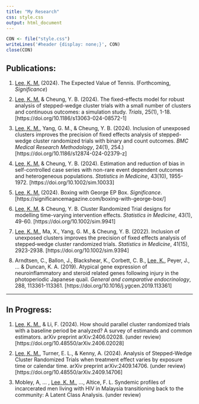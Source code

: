 ```yaml
---
title: "My Research"
css: style.css
output: html_document
---
```


```r
CON <- file("style.css")
writeLines('#header {display: none;}', CON)
close(CON)
```

## Publications:
<ol>
<li class="list"><u>Lee, K. M.</u> (2024). The Expected Value of Tennis. (Forthcoming, <i>Significance</i>)</li>

<li class="list"><u>Lee, K. M.</u> & Cheung, Y. B. (2024). The fixed-effects model for robust analysis of stepped-wedge cluster trials with a small number of clusters and continuous outcomes: a simulation study. <i>Trials</i>, 25(1), 1-18. [https://doi.org/10.1186/s13063-024-08572-1]</li>

<li class="list"><u>Lee, K. M.</u>, Yang, G. M., & Cheung, Y. B. (2024). Inclusion of unexposed clusters improves the precision of fixed effects analysis of stepped-wedge cluster randomized trials with binary and count outcomes. <i>BMC Medical Research Methodology</i>, 24(1), 254.</i>) [https://doi.org/10.1186/s12874-024-02379-z]</li>

<li class="list"><u>Lee, K. M.</u> & Cheung, Y. B. (2024). Estimation and reduction of bias in self-controlled case series with non-rare event dependent outcomes and heterogeneous populations. <i>Statistics in Medicine</i>, 43(10), 1955-1972. [https://doi.org/10.1002/sim.10033]</li>

<li class="list"><u>Lee, K. M.</u> (2024). Boxing with George EP Box. <i>Significance</i>. [https://significancemagazine.com/boxing-with-george-box/]</li>

<li class="list"><u>Lee, K. M.</u> & Cheung, Y. B. Cluster Randomized Trial designs for modelling time-varying intervention effects. <i>Statistics in Medicine</i>, 43(1), 49-60.  [https://doi.org/10.1002/sim.9941]</li>

<li class="list"><u>Lee, K. M.</u>, Ma, X., Yang, G. M., & Cheung, Y. B. (2022). Inclusion of unexposed clusters improves the precision of fixed effects analysis of stepped‐wedge cluster randomized trials. <i>Statistics in Medicine</i>, 41(15), 2923-2938. [https://doi.org/10.1002/sim.9394]</li>

<li class="list">Arndtsen, C., Ballon, J., Blackshear, K., Corbett, C. B., <u>Lee, K.</u>, Peyer, J., ... & Duncan, K. A. (2019). Atypical gene expression of neuroinflammatory and steroid related genes following injury in the photoperiodic Japanese quail. <i>General and comparative endocrinology</i>, 288, 113361-113361. [https://doi.org/10.1016/j.ygcen.2019.113361]</li>
</ol>

<hr>
## In Progress:
<ol>
<li class="list"><u>Lee, K. M.</u>, & Li, F. (2024). How should parallel cluster randomized trials with a baseline period be analyzed? A survey of estimands and common estimators. arXiv preprint arXiv:2406.02028. (under review) [https://doi.org/10.48550/arXiv.2406.02028]</li>

<li class="list"><u>Lee, K. M.</u>, Turner, E. L., & Kenny, A. (2024). Analysis of Stepped-Wedge Cluster Randomized Trials when treatment effect varies by exposure time or calendar time. arXiv preprint arXiv:2409.14706. (under review) [https://doi.org/10.48550/arXiv.2409.14706]</li>

<li class="list">Mobley, A, … , <u>Lee, K. M.</u>, …, Altice, F. L. Syndemic profiles of incarcerated men living with HIV in Malaysia transitioning back to the community: A Latent Class Analysis. (under review)</li>

</ol>

<style>
li.list{
  margin: 10px 0;
}
</style>

